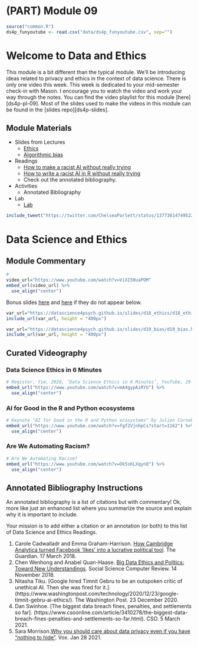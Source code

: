 # (PART) Module 09 {-}

```r
source("common.R")
ds4p_funyoutube <- read.csv("data/ds4p_funyoutube.csv", sep="")
```

# Welcome to Data and Ethics

This module is a bit different than the typical module. We'll be introducing ideas related to privacy and ethics in the context of data science. There is only one video this week. This week is dedicated to your mid-semester check-in with Mason. I encourage you to watch the video and work your way through the notes. You can find the video playlist for this module [here][ds4p-pl-09]. Most of the slides used to make the videos in this module can be found in the [slides repo][ds4p-slides].


## Module Materials

* Slides from Lectures
  * [Ethics](https://datascience4psych.github.io/slides/d18_ethics/d18_ethics.html)
  * [Algorithmic bias](https://datascience4psych.github.io/slides/d19_bias/d19_bias.html) 
* Readings
	* [How to make a racist AI without really trying](https://blog.conceptnet.io/posts/2017/how-to-make-a-racist-ai-without-really-trying/)
	* [How to write a racist AI in R without really trying](https://notstatschat.rbind.io/2018/09/27/how-to-write-a-racist-ai-in-r-without-really-trying/)
	* Check out the annotated bibliography.
* Activities
  * Annotated Bibliography
* Lab
  * [Lab](#lab09)




```r
include_tweet("https://twitter.com/ChelseaParlett/status/1377361474952200194")
```

# Data Science and Ethics

## Module Commentary

```r
# 
video_url="https://www.youtube.com/watch?v=ViXI50uaPOM"
embed_url(video_url) %>%
  use_align("center")
```

Bonus slides  [here](https://datascience4psych.github.io/slides/d18_ethics/d18_ethics.html) and [here](https://datascience4psych.github.io/slides/d19_bias/d19_bias.html)  if they do not appear below.

```r
var_url="https://datascience4psych.github.io/slides/d18_ethics/d18_ethics.html"
include_url(var_url, height = "400px")
```

```r
var_url="https://datascience4psych.github.io/slides/d19_bias/d19_bias.html"
include_url(var_url, height = "400px")
```



## Curated Videography

### Data Science Ethics in 6 Minutes

```r
# Register, Yim, 2020, ‘Data Science Ethics in 6 Minutes’, YouTube, 29 December, https://youtu.be/mA4gypAiRYU.
embed_url("https://www.youtube.com/watch?v=mA4gypAiRYU") %>%
  use_align("center")
```

### AI for Good in the R and Python ecosystems
```r
# Keynote "AI for Good in the R and Python ecosystems" by Julien Cornebise
embed_url("https://www.youtube.com/watch?v=fgf2VjnhpCs?start=1162") %>%
  use_align("center")
```

### Are We Automating Racism?
```r
# Are We Automating Racism?
embed_url("https://www.youtube.com/watch?v=Ok5sKLXqynQ") %>%
  use_align("center")
```





## Annotated Bibliography Instructions

An annotated bibliography is a list of citations but with commentary! Ok, more like just an enhanced list where you summarize the source and explain why it is important to include.

Your mission is to add either a citation or an annotation (or both) to this list of Data Science and Ethics Readings. 

1. Carole Cadwalladr and Emma Graham-Harrison. [How Cambridge Analytica turned Facebook ‘likes’ into a lucrative political tool](https://www.theguardian.com/technology/2018/mar/17/facebook-cambridge-analytica-kogan-data-algorithm). The Guardian. 17 March 2018.
2. Chen Wenhong and Anabel Quan-Haase. [Big Data Ethics and Politics: Toward New Understandings](https://journals.sagepub.com/doi/full/10.1177/0894439318810734). Social Science Computer Review. 14 November 2018.
3. Nitasha Tiku. [Google hired Timnit Gebru to be an outspoken critic of unethical AI. Then she was fired for it.]. (https://www.washingtonpost.com/technology/2020/12/23/google-timnit-gebru-ai-ethics/). The Washington Post. 23 December 2020. 
4. Dan Swinhoe. [The biggest data breach fines, penalties, and settlements so far]. (https://www.csoonline.com/article/3410278/the-biggest-data-breach-fines-penalties-and-settlements-so-far.html). CSO.  5 March 2021.
5. Sara Morrison.[Why you should care about data privacy even if you have “nothing to hide”](https://www.vox.com/recode/22250897/facebook-data-privacy-collection-algorithms-extremism). Vox. Jan 28 2021.
